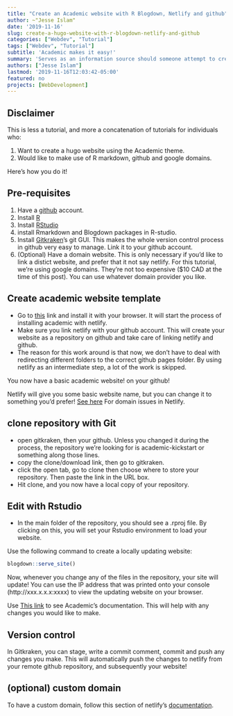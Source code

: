 ```yaml
---
title: "Create an Academic website with R Blogdown, Netlify and github"
author: ~"Jesse Islam"
date: '2019-11-16'
slug: create-a-hugo-website-with-r-blogdown-netlify-and-github
categories: ["Webdev", "Tutorial"]
tags: ["Webdev", "Tutorial"]
subtitle: 'Academic makes it easy!'
summary: 'Serves as an information source should someone attempt to create another website in a similar fashion.'
authors: ["Jesse Islam"]
lastmod: '2019-11-16T12:03:42-05:00'
featured: no
projects: [WebDevelopment]
---
```

## Disclaimer

This is less a tutorial, and more a concatenation of tutorials for individuals who:

1. Want to create a hugo website using the Academic theme.
2. Would like to make use of R markdown, github and google domains.

Here's how you do it! 



## Pre-requisites

1. Have a [github](www.github.com) account.
2. Install [R](https://www.r-project.org/)
3. Install [RStudio](https://rstudio.com/)
4. install Rmarkdown and Blogdown packages in R-studio.
5. Install [Gitkraken](https://www.gitkraken.com/)'s git GUI. This makes the whole version control process in github very easy to manage. Link it to your github account.
6. (Optional) Have a domain website. This is only necessary if you'd like to link a distict website, and prefer that it not say netlify. For this tutorial, we're using google domains. They're not too expensive ($10 CAD at the time of this post). You can use whatever domain provider you like.


## Create academic website template

- Go to [this](https://sourcethemes.com/academic/docs/install/#install-with-web-browser) link and install it with your browser. It will start the process of installing academic with netlify.
- Make sure you link netlify with your github account. This will create your website as a repository on github and take care of linking netlify and github. 
- The reason for this work around is that now, we don't have to deal with redirecting different folders to the correct github pages folder. By using netlify as an intermediate step, a lot of the work is skipped.

You now have a basic academic website! on your github!

Netlify will give you some basic website name, but you can change it to something you'd prefer! [See here](https://docs.netlify.com/domains-https/custom-domains/#definitions) For domain issues in Netlify.

## clone repository with Git

- open gitkraken, then your github. Unless you changed it during the process, the repository we're looking for is academic-kickstart or something along those lines.
- copy the clone/download link, then go to gitkraken. 
- click the open tab, go to clone then choose where to store your repository. Then paste the link in the URL box.
-  Hit clone, and you now have a local copy of your repository.

## Edit with Rstudio
- In the main folder of the repository, you should see a .rproj file. By clicking on this, you will set your Rstudio environment to load your website. 

Use the following command to create a locally updating website:
```r
blogdown::serve_site()
```
Now, whenever you change any of the files in the repository, your site will update! You can use the IP address that was printed onto your console (http://xxx.x.x.x:xxxx) to view the updating website on your browser.

Use [This link](https://sourcethemes.com/academic/docs/install/) to see Academic's documentation. This will help with any changes you would like to make.

## Version control

In Gitkraken, you can stage, write a commit comment, commit and push any changes you make. This will automatically push the changes to netlify from your remote github repository, and subsequently your website!

## (optional) custom domain
To have a custom domain, follow this section of netlify's [documentation](https://docs.netlify.com/domains-https/custom-domains/#definitions).
